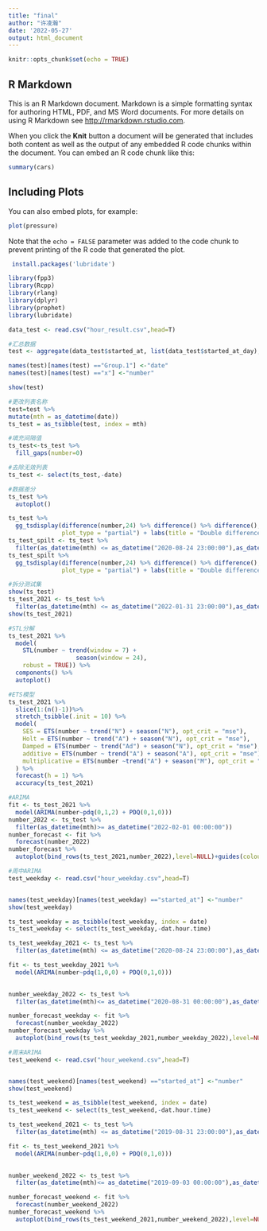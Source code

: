 ---
title: "final"
author: "许凌瀚"
date: '2022-05-27'
output: html_document
---

```{r setup, include=FALSE}
knitr::opts_chunk$set(echo = TRUE)
```

## R Markdown

This is an R Markdown document. Markdown is a simple formatting syntax for authoring HTML, PDF, and MS Word documents. For more details on using R Markdown see <http://rmarkdown.rstudio.com>.

When you click the **Knit** button a document will be generated that includes both content as well as the output of any embedded R code chunks within the document. You can embed an R code chunk like this:

```{r cars}
summary(cars)
```

## Including Plots

You can also embed plots, for example:

```{r pressure, echo=FALSE}
plot(pressure)
```

Note that the `echo = FALSE` parameter was added to the code chunk to prevent printing of the R code that generated the plot.
```{r}
 install.packages('lubridate')
```

```{r}
library(fpp3)
library(Rcpp)
library(rlang)
library(dplyr)
library(prophet)
library(lubridate)
```

```{r}
data_test <- read.csv("hour_result.csv",head=T)
```

```{r}
#汇总数据
test <- aggregate(data_test$started_at, list(data_test$started_at_day), FUN=sum)

names(test)[names(test) =="Group.1"] <-"date"
names(test)[names(test) =="x"] <-"number"

show(test)
```

```{r}
#更改列表名称
test=test %>%
mutate(mth = as_datetime(date))
ts_test = as_tsibble(test, index = mth)

```

```{r}
#填充间隔值
ts_test<-ts_test %>%
  fill_gaps(number=0)
```

```{r}
#去除无效列表
ts_test <- select(ts_test,-date)
```

```{r}
#数据差分
ts_test %>%
  autoplot()

ts_test %>%  
  gg_tsdisplay(difference(number,24) %>% difference() %>% difference(),
               plot_type = "partial") + labs(title = "Double differenced" , y="")
ts_test_spilt <- ts_test %>%
  filter(as_datetime(mth) <= as_datetime("2020-08-24 23:00:00"),as_datetime(mth) >= as_datetime("2020-08-01 00:00:00"))
ts_test_spilt %>%  
  gg_tsdisplay(difference(number,24) %>% difference() %>% difference(),
               plot_type = "partial") + labs(title = "Double differenced" , y="")

```


```{r}
#拆分测试集
show(ts_test)
ts_test_2021 <- ts_test %>%
  filter(as_datetime(mth) <= as_datetime("2022-01-31 23:00:00"),as_datetime(mth) >= as_datetime("2022-01-01 00:00:00"))
show(ts_test_2021)
```

```{r}
#STL分解
ts_test_2021 %>%
  model(
    STL(number ~ trend(window = 7) +
                   season(window = 24),
    robust = TRUE)) %>%
  components() %>%
  autoplot()
```



```{r}
#ETS模型
ts_test_2021 %>%
  slice(1:(n()-1))%>%
  stretch_tsibble(.init = 10) %>%
  model(
    SES = ETS(number ~ trend("N") + season("N"), opt_crit = "mse"),
    Holt = ETS(number ~ trend("A") + season("N"), opt_crit = "mse"),
    Damped = ETS(number ~ trend("Ad") + season("N"), opt_crit = "mse"),
    additive = ETS(number ~ trend("A") + season("A"), opt_crit = "mse"),
    multiplicative = ETS(number ~trend("A") + season("M"), opt_crit = "mse")
  ) %>%
  forecast(h = 1) %>%
  accuracy(ts_test_2021)
```


```{r}
#ARIMA
fit <- ts_test_2021 %>%
  model(ARIMA(number~pdq(0,1,2) + PDQ(0,1,0)))
number_2022 <- ts_test %>%
  filter(as_datetime(mth)>= as_datetime("2022-02-01 00:00:00"))
number_forecast <- fit %>%
  forecast(number_2022)
number_forecast %>%
  autoplot(bind_rows(ts_test_2021,number_2022),level=NULL)+guides(colour = guide_legend(title = "Forecast"))

```



```{r}
#周中ARIMA
test_weekday <- read.csv("hour_weekday.csv",head=T)


names(test_weekday)[names(test_weekday) =="started_at"] <-"number"
show(test_weekday)

ts_test_weekday = as_tsibble(test_weekday, index = date)
ts_test_weekday <- select(ts_test_weekday,-dat.hour.time)

ts_test_weekday_2021 <- ts_test %>%
  filter(as_datetime(mth) <= as_datetime("2020-08-24 23:00:00"),as_datetime(mth) >= as_datetime("2020-08-01 00:00:00"))

fit <- ts_test_weekday_2021 %>%
  model(ARIMA(number~pdq(1,0,0) + PDQ(0,1,0)))
  

number_weekday_2022 <- ts_test %>%
  filter(as_datetime(mth)<= as_datetime("2020-08-31 00:00:00"),as_datetime(mth) >= as_datetime("2020-08-25 00:00:00"))

number_forecast_weekday <- fit %>%
  forecast(number_weekday_2022)
number_forecast_weekday %>%
  autoplot(bind_rows(ts_test_weekday_2021,number_weekday_2022),level=NULL)+guides(colour = guide_legend(title = "Forecast"))
```







```{r}
#周末ARIMA
test_weekend <- read.csv("hour_weekend.csv",head=T)


names(test_weekend)[names(test_weekend) =="started_at"] <-"number"
show(test_weekend)

ts_test_weekend = as_tsibble(test_weekend, index = date)
ts_test_weekend <- select(ts_test_weekend,-dat.hour.time)

ts_test_weekend_2021 <- ts_test %>%
  filter(as_datetime(mth) <= as_datetime("2019-08-31 23:00:00"),as_datetime(mth) >= as_datetime("2019-08-01 00:00:00"))

fit <- ts_test_weekend_2021 %>%
  model(ARIMA(number~pdq(1,0,0) + PDQ(0,1,0)))
  

number_weekend_2022 <- ts_test %>%
  filter(as_datetime(mth)<= as_datetime("2019-09-03 00:00:00"),as_datetime(mth) >= as_datetime("2019-09-01 00:00:00"))

number_forecast_weekend <- fit %>%
  forecast(number_weekend_2022)
number_forecast_weekend %>%
  autoplot(bind_rows(ts_test_weekend_2021,number_weekend_2022),level=NULL)+guides(colour = guide_legend(title = "Forecast"))
```



